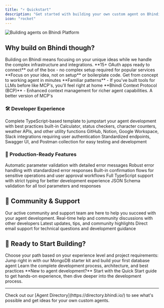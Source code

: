 ```yaml
---
title: "⚡️ Quickstart"
description: "Get started with building your own custom agent on Bhindi Platform in a few minutes!"
icon: "rocket"
---
```


<Frame>
  <img src="/images/add-agent.gif" alt="Building agents on Bhindi Platform" />
</Frame>

## Why build on Bhindi though?

<Info>
  Building on Bhindi means focusing on your unique ideas while we handle the
  complex infrastructure and integrations.
</Info>

<CardGroup cols={2}>
<Card title="Ease of Access" icon="plug">
**15+ OAuth apps ready to connect** out of the box - no complex setup required for popular services
</Card>

<Card title="Rapid Development" icon="zap">
  **Focus on your idea, not on setup** or boilerplate code. Get from concept to
  working agent in minutes
</Card>

<Card title="LLM Tooling Familiarity" icon="brain">
  **Familiar patterns** - If you've built tools for LLMs before like MCP's,
  you'll feel right at home
</Card>

<Card title="Enhanced Context Protocol" icon="link">
**Bhindi Context Protocol (BCP)** - Enhanced context management for richer agent capabilities. A better version of MCP's
</Card>
</CardGroup>

### 🛠️ Developer Experience

<Tabs>
<Tab title="Starter Kit">
<Card title="Open Source TypeScript Template" icon="code">
Complete TypeScript-based template to jumpstart your agent development with best practices built-in
</Card>
</Tab>

<Tab title="Tool Types">
<CardGroup cols={2}>
<Card title="Public Tools" icon="globe">
Calculator, status checkers, character counters, weather APIs, and other utility functions
</Card>

<Card title="Private Tools" icon="lock">
GitHub, Notion, Google Workspace, Slack integrations requiring user authentication
</Card>
</CardGroup>
</Tab>

<Tab title="API & Docs">
<Card title="Comprehensive Development Suite" icon="book">
Standardized endpoints, Swagger UI, and Postman collection for easy testing and development
</Card>
</Tab>
</Tabs>

### 🚀 Production-Ready Features

<Steps>
<Step title="Built-in Validation">
<CardGroup cols={2}>
<Card title="Parameter Validation" icon="check-circle">
Automatic parameter validation with detailed error messages
</Card>

<Card title="Error Handling" icon="shield">
Robust error handling with standardized error responses
</Card>
</CardGroup>
</Step>

<Step title="Advanced Workflows">
  <Card title="Confirmation Flows" icon="hand-point-up">
    Built-in confirmation flows for sensitive operations and user approval
    workflows
  </Card>
</Step>

<Step title="Type Safety">
<CardGroup cols={2}>
<Card title="Strict Typing" icon="code">
Full TypeScript support with strict typing for better development experience
</Card>

<Card title="JSON Schema" icon="file-code">
JSON Schema validation for all tool parameters and responses
</Card>
</CardGroup>
</Step>
</Steps>

## 🤝 Community & Support

<Note>
  Our active community and support team are here to help you succeed with your
  agent development.
</Note>

<CardGroup cols={3}>
<Card title="Discord Community" icon="discord" href="https://discord.gg/hSfTG33ymy">
Real-time help and community discussions with other developers
</Card>

<Card title="Twitter/X Updates" icon="x-twitter" href="https://x.com/bhindiai">
  Latest updates, tips, and community highlights
</Card>

<Card title="Email Support" icon="envelope">
Direct email support for technical questions and development guidance
</Card>
</CardGroup>

## 🎯 Ready to Start Building?

<Warning>
  Choose your path based on your experience level and project requirements:
</Warning>

<CardGroup cols={2}>
<Card title="🚀 Quick Start" icon="play" href="/custom-agent/quickstart">
Jump right in with our MongoDB starter kit and build your first database agent
</Card>

<Card title="📚 Deep Dive" icon="book-open" href="/custom-agent/development-process">
Learn the complete development process, architecture, and best practices
</Card>
</CardGroup>

<Tip>
  **New to agent development?** Start with the Quick Start guide to get hands-on
  experience, then dive deeper into the development process.
</Tip>

---

<Card title="💡 Need Inspiration?" icon="lightbulb">
  Check out our [Agent Directory](https://directory.bhindi.io/) to see what's
  possible and get ideas for your own custom agents.
</Card>
